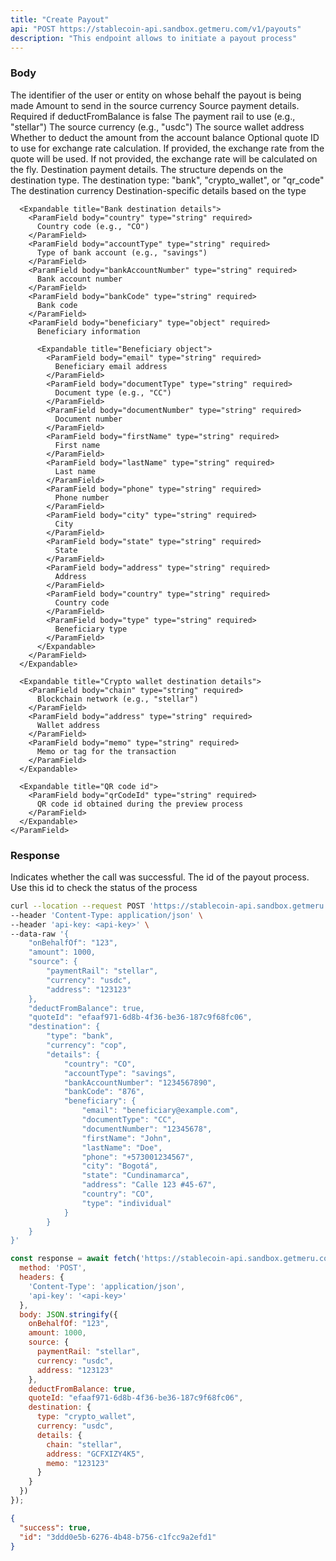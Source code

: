 ```yaml
---
title: "Create Payout"
api: "POST https://stablecoin-api.sandbox.getmeru.com/v1/payouts"
description: "This endpoint allows to initiate a payout process"
---
```


### Body

<ParamField body="onBehalfOf" type="string" required>
  The identifier of the user or entity on whose behalf the payout is being made
</ParamField>

<ParamField body="amount" type="number">
  Amount to send in the source currency
</ParamField>

<ParamField body="source" type="object">
  Source payment details. Required if deductFromBalance is false

  <Expandable title="Source object">
    <ParamField body="paymentRail" type="string" required>
      The payment rail to use (e.g., "stellar")
    </ParamField>
    <ParamField body="currency" type="string" required>
      The source currency (e.g., "usdc")
    </ParamField>
    <ParamField body="address" type="string" required>
      The source wallet address
    </ParamField>
  </Expandable>
</ParamField>

<ParamField body="deductFromBalance" type="boolean" required>
  Whether to deduct the amount from the account balance
</ParamField>

<ParamField body="quoteId" type="string">
  Optional quote ID to use for exchange rate calculation. If provided, the exchange rate from the quote will be used. If not provided, the exchange rate will be calculated on the fly.
</ParamField>

<ParamField body="destination" type="object" required>
  Destination payment details. The structure depends on the destination type.

  <Expandable title="Destination object">
    <ParamField body="type" type="string" required>
      The destination type: "bank", "crypto_wallet", or "qr_code"
    </ParamField>
    <ParamField body="currency" type="string" required>
      The destination currency
    </ParamField>
    <ParamField body="details" type="object" required>
      Destination-specific details based on the type
      
      <Expandable title="Bank destination details">
        <ParamField body="country" type="string" required>
          Country code (e.g., "CO")
        </ParamField>
        <ParamField body="accountType" type="string" required>
          Type of bank account (e.g., "savings")
        </ParamField>
        <ParamField body="bankAccountNumber" type="string" required>
          Bank account number
        </ParamField>
        <ParamField body="bankCode" type="string" required>
          Bank code
        </ParamField>
        <ParamField body="beneficiary" type="object" required>
          Beneficiary information
          
          <Expandable title="Beneficiary object">
            <ParamField body="email" type="string" required>
              Beneficiary email address
            </ParamField>
            <ParamField body="documentType" type="string" required>
              Document type (e.g., "CC")
            </ParamField>
            <ParamField body="documentNumber" type="string" required>
              Document number
            </ParamField>
            <ParamField body="firstName" type="string" required>
              First name
            </ParamField>
            <ParamField body="lastName" type="string" required>
              Last name
            </ParamField>
            <ParamField body="phone" type="string" required>
              Phone number
            </ParamField>
            <ParamField body="city" type="string" required>
              City
            </ParamField>
            <ParamField body="state" type="string" required>
              State
            </ParamField>
            <ParamField body="address" type="string" required>
              Address
            </ParamField>
            <ParamField body="country" type="string" required>
              Country code
            </ParamField>
            <ParamField body="type" type="string" required>
              Beneficiary type
            </ParamField>
          </Expandable>
        </ParamField>
      </Expandable>
      
      <Expandable title="Crypto wallet destination details">
        <ParamField body="chain" type="string" required>
          Blockchain network (e.g., "stellar")
        </ParamField>
        <ParamField body="address" type="string" required>
          Wallet address
        </ParamField>
        <ParamField body="memo" type="string" required>
          Memo or tag for the transaction
        </ParamField>
      </Expandable>
      
      <Expandable title="QR code id">
        <ParamField body="qrCodeId" type="string" required>
          QR code id obtained during the preview process
        </ParamField>
      </Expandable>
    </ParamField>
  </Expandable>
</ParamField>

### Response

<ResponseField name="success" type="boolean">
  Indicates whether the call was successful.
</ResponseField>

<ResponseField name="id" type="string">
  The id of the payout process. Use this id to check the status of the
  process
</ResponseField>

<RequestExample>

```bash cURL
curl --location --request POST 'https://stablecoin-api.sandbox.getmeru.com/v1/payouts' \
--header 'Content-Type: application/json' \
--header 'api-key: <api-key>' \
--data-raw '{
    "onBehalfOf": "123",
    "amount": 1000,
    "source": {
        "paymentRail": "stellar",
        "currency": "usdc",
        "address": "123123"
    },
    "deductFromBalance": true,
    "quoteId": "efaaf971-6d8b-4f36-be36-187c9f68fc06",
    "destination": {
        "type": "bank",
        "currency": "cop",
        "details": {
            "country": "CO",
            "accountType": "savings",
            "bankAccountNumber": "1234567890",
            "bankCode": "876",
            "beneficiary": {
                "email": "beneficiary@example.com",
                "documentType": "CC",
                "documentNumber": "12345678",
                "firstName": "John",
                "lastName": "Doe",
                "phone": "+573001234567",
                "city": "Bogotá",
                "state": "Cundinamarca",
                "address": "Calle 123 #45-67",
                "country": "CO",
                "type": "individual"
            }
        }
    }
}'
```

```js Javascript
const response = await fetch('https://stablecoin-api.sandbox.getmeru.com/v1/payouts', {
  method: 'POST',
  headers: {
    'Content-Type': 'application/json',
    'api-key': '<api-key>'
  },
  body: JSON.stringify({
    onBehalfOf: "123",
    amount: 1000,
    source: {
      paymentRail: "stellar",
      currency: "usdc",
      address: "123123"
    },
    deductFromBalance: true,
    quoteId: "efaaf971-6d8b-4f36-be36-187c9f68fc06",
    destination: {
      type: "crypto_wallet",
      currency: "usdc",
      details: {
        chain: "stellar",
        address: "GCFXIZY4K5",
        memo: "123123"
      }
    }
  })
});
```

</RequestExample>

<ResponseExample>

```json 200
{
  "success": true,
  "id": "3ddd0e5b-6276-4b48-b756-c1fcc9a2efd1"
}
```

</ResponseExample>

